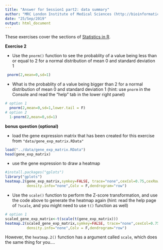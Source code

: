 ```yaml
---
title: "Answer for Session1 part2: data summary"
author: "MRC London Institute of Medical Sciences (http://bioinformatics.lms.mrc.ac.uk)"
date: "25/Sep/2019"
output: html_document
---
```


These exercises cover the sections of [Statistics in R]("../CBW_StatisticsInR_course.html").

**Exercise 2**

- Use the `pnorm()` function to see the probablity of a value being less than or equal to 2 for a normal distribution of mean 0 and standard deviation 1
```r
 pnorm(2,mean=0,sd=1)
```

- What is the probablity of a value being bigger than 2 for a normal distribution of mean 0 and standard deviation 1 (hint: use `pnorm` in the Console and read the "help" tab in the lower right panel)
```r
# option 1
  pnorm(2,mean=0,sd=1,lower.tail = F)
# option 2
  1-pnorm(2,mean=0,sd=1)
```

**bonus question (optional)**

- load the gene expression matrix that has been created for this exercise from `"data/gene_exp_matrix.RData"`

```r
load("../data/gene_exp_matrix.RData")
head(gene_exp_matrix)
```

- use the gene expression to draw a heatmap
```r
#install.packages("gplots")
library("gplots")
heatmap.2(gene_exp_matrix,symkey=FALSE, trace="none",cexCol=0.75,cexRow=0.35,
          density.info="none",Colv = F,dendrogram="row")

```

- Use the `scale()` function to perform the Z-score transformation, and use the code above to generate the heatmap again (hint: read the help page of `?scale`, and you might need to use `t()` function as well)

```r
# option 1
scaled_gene_exp_matrix<-t(scale(t(gene_exp_matrix)))
heatmap.2(scaled_gene_exp_matrix,symkey=FALSE, trace="none",cexCol=0.75,cexRow=0.35,
          density.info="none",Colv = F,dendrogram="row")
```

However, the `heatmap.2()` function has a argument called `scale`, which does the same thing for you....

